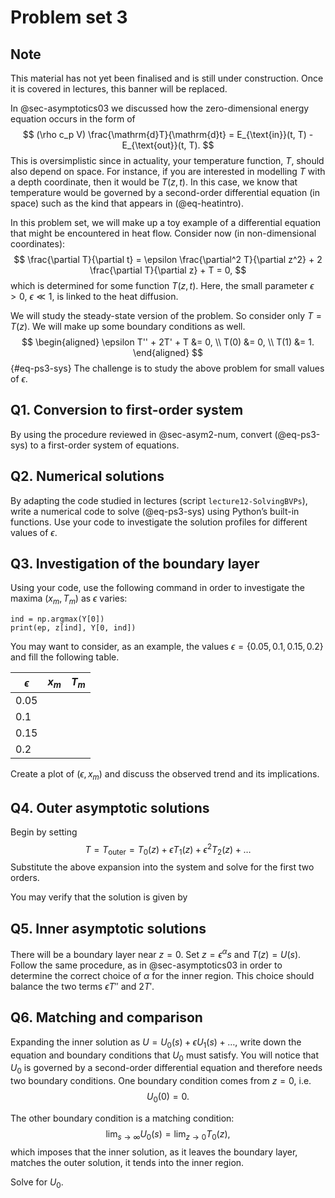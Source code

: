 # Problem set 3 {#sec-ps3}

:::{.callout-tip}
## Note
This material has not yet been finalised and is still under construction. Once it is covered in lectures, this banner will be replaced.
:::

In @sec-asymptotics03 we discussed how the zero-dimensional energy equation occurs in the form of
$$
(\rho c_p V) \frac{\mathrm{d}T}{\mathrm{d}t} = E_{\text{in}}(t, T) - E_{\text{out}}(t, T).
$$
This is oversimplistic since in actuality, your temperature function, $T$, should also depend on space. For instance, if you are interested in modelling $T$ with a depth coordinate, then it would be $T(z, t)$. In this case, we know that temperature would be governed by a second-order differential equation (in space) such as the kind that appears in (@eq-heatintro).

In this problem set, we will make up a toy example of a differential equation that might be encountered in heat flow. Consider now (in non-dimensional coordinates):
$$
\frac{\partial T}{\partial t} = \epsilon \frac{\partial^2 T}{\partial z^2} + 2 \frac{\partial T}{\partial z} + T = 0,
$$
which is determined for some function $T(z, t)$. Here, the small parameter $\epsilon > 0$, $\epsilon \ll 1$, is linked to the heat diffusion.

We will study the steady-state version of the problem. So consider only $T = T(z)$. We will make up some boundary conditions as well. 
$$
\begin{aligned}
\epsilon T'' + 2T' + T &= 0, \\
T(0) &= 0, \\
T(1) &= 1.
\end{aligned} 
$$ {#eq-ps3-sys}
The challenge is to study the above problem for small values of $\epsilon$.


## Q1. Conversion to first-order system {.unnumbered}

By using the procedure reviewed in @sec-asym2-num,  convert (@eq-ps3-sys) to a first-order system of equations.

## Q2. Numerical solutions {.unnumbered}

By adapting the code studied in lectures (script `lecture12-SolvingBVPs`), write a numerical code to solve (@eq-ps3-sys) using Python's built-in functions. Use your code to investigate the solution profiles for different values of $\epsilon$.

## Q3. Investigation of the boundary layer {.unnumbered}

Using your code, use the following command in order to investigate the maxima $(x_m, T_m)$ as $\epsilon$ varies:

	ind = np.argmax(Y[0])
	print(ep, z[ind], Y[0, ind])

You may want to consider, as an example, the values $\epsilon = \{0.05, 0.1, 0.15, 0.2\}$ and fill the following table.

| $\epsilon$ | $x_m$ | $T_m$ |
| -- | -- | -- |
| 0.05 | | |
| 0.1 | | |
| 0.15 | | |
| 0.2 | | |

Create a plot of $(\epsilon, x_m)$ and discuss the observed trend and its implications.


## Q4. Outer asymptotic solutions {.unnumbered}

Begin by setting
$$
T = T_{\text{outer}} = T_0(z) + \epsilon T_1(z) + \epsilon^2 T_2(z) + \ldots
$$
Substitute the above expansion into the system and solve for the first two orders.

You may verify that the solution is given by

\begin{align}
T_0 &= e^{1/2} e^{-z/2}, \\
T_1 &= -\frac{1}{8} e^{1/2} e^{-z/2} (z - 1).
\end{align}


## Q5. Inner asymptotic solutions {.unnumbered}

There will be a boundary layer near $z = 0$. Set $z = \epsilon^{\alpha} s$ and $T(z) = U(s)$. Follow the same procedure, as in @sec-asymptotics03 in order to determine the correct choice of $\alpha$ for the inner region. This choice should balance the two terms $\epsilon T''$ and $2T'$.

## Q6. Matching and comparison {.unnumbered}

Expanding the inner solution as $U = U_0(s) + \epsilon U_1(s) + \ldots$, write down the equation and boundary conditions that $U_0$ must satisfy. You will notice that $U_0$ is governed by a second-order differential equation and therefore needs two boundary conditions. One boundary condition comes from $z = 0$, i.e.
$$
U_0(0) = 0.
$$

The other boundary condition is a matching condition:
$$
\lim_{s \to \infty} U_0(s) = \lim_{z \to 0} T_0(z),
$$
which imposes that the inner solution, as it leaves the boundary layer, matches the outer solution, it tends into the inner region.

Solve for $U_0$.




